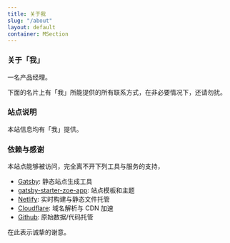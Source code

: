 ```yaml
---
title: 关于我
slug: "/about"
layout: default
container: MSection
---
```


### 关于「我」

一名产品经理。

下面的名片上有「我」所能提供的所有联系方式，在非必要情况下，还请勿扰。

<AuthorCard
  mt="2rem"
  border="1px"
  borderColor="gray.200"
  maxW="sm"
  p="1rem"
  rounded="1rem"
/>

### 站点说明

本站信息均有「我」提供。

### 依赖与感谢

本站点能够被访问，完全离不开下列工具与服务的支持，

- [Gatsby](https://gatsbyjs.com): 静态站点生成工具
- [gatsby-starter-zoe-app](https://github.com/jiusanzhou/gatsby-starter-zoe-app): 站点模板和主题
- [Netlify](https://netlify.com): 实时构建与静态文件托管
- [Cloudflare](https://cloudflare.com): 域名解析与 CDN 加速
- [Github](https://github.com): 原始数据/代码托管

在此表示诚挚的谢意。
